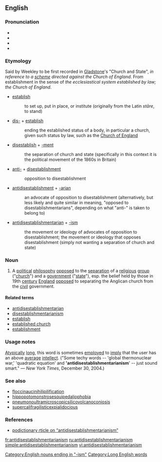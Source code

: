 {{was wotd|2006|March|29}}
{{wikipedia}}
==English==

===Pronunciation===
* {{IPA|/ˌæn.tiˌdɪs.ɛsˌtæb.lɪʃ.mɛntˈɛː.ri.ənˌɪ.zm/}}
* {{audio|en-uk-antidisestablishmentarianism.ogg|Audio (UK)}}
* {{audio|en-us-antidisestablishmentarianism.ogg|Audio (US)}}
* {{audio|en-es-antidisestablishmentarianism.ogg|Audio (ES)}}

===Etymology===
Said by Weekley to be first recorded in [[w:William Gladstone|Gladstone]]'s "Church and State", ''in reference to a [[scheme]] directed against the Church of England''. From establishment in the sense of ''the ecclesiastical system established by law; the Church of England''.

* [[establish]]
*: to set up, put in place, or institute (originally from the Latin ''stāre'', to stand)
* [[dis-]] + [[establish]]
*: ending the established status of a body, in particular a church, given such status by law, such as the [[Church of England]]
* [[disestablish]] + [[-ment]]
*: the separation of church and state (specifically in this context it is the political movement of the 1860s in Britain)
* [[anti-]] + [[disestablishment]]
*: opposition to disestablishment
* [[antidisestablishment]] + [[-arian]]
*: an advocate of opposition to disestablishment (alternatively, but less likely and quite similar in meaning, "opposed to disestablishmentarians", depending on what "anti-" is taken to belong to)
* [[antidisestablishmentarian]] + [[-ism]]
*: the movement or ideology of advocates of opposition to disestablishment; the movement or ideology that opposes disestablishment (simply not wanting a separation of church and state)

===Noun===
{{en-noun|-}}

# A [[political]] [[philosophy]] [[opposed]] to the [[separation]] of a [[religious]] [[group]] ("[[church]]") and a [[government]] ("[[state]]"), esp. the belief held by those in 19th [[century]] [[England]] [[opposed]] to separating the Anglican church from the [[civil]] government.

====Related terms====
* [[antidisestablishmentarian]]
* [[disestablishmentarianism]]
* [[establish]]
* [[established church]]
* [[establishment]]

===Usage notes===
[[atypical|Atypically]] [[long]], this word is sometimes [[employed]] to [[imply]] that the user has an above [[average]] [[intellect]]. ("Some techy words -- 'global thermonuclear war,' 'quadratic equation' and ''''antidisestablishmentarianism'''' -- just sound smart." &mdash; ''New York Times'', December 30, 2004.)

===See also===
* [[floccinaucinihilipilification]]
* [[hippopotomonstrosesquipedaliophobia]]
* [[pneumonoultramicroscopicsilicovolcanoconiosis]]
* [[supercalifragilisticexpialidocious]]

===References===
* [http://podictionary.com/?p=913 podictionary rticle on “antidisestablishmentarianism”]

[[Category:English nouns ending in "-ism"]]
[[Category:Long English words]]

[[fr:antidisestablishmentarianism]]
[[ru:antidisestablishmentarianism]]
[[simple:antidisestablishmentarianism]]
[[vi:antidisestablishmentarianism]]